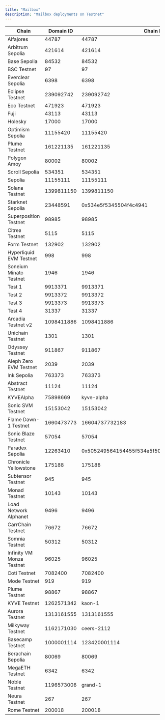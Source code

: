```yaml
---
title: "Mailbox"
description: "Mailbox deployments on Testnet"
---
```


| Chain | Domain ID | Chain ID | Address | Explorer |
|-------|-----------|----------|---------|----------|
| Alfajores | 44787 | 44787 | `0xEf9F292fcEBC3848bF4bB92a96a04F9ECBb78E59` | [explorer.celo.org](https://explorer.celo.org/alfajores/address/0xEf9F292fcEBC3848bF4bB92a96a04F9ECBb78E59) |
| Arbitrum Sepolia | 421614 | 421614 | `0x598facE78a4302f11E3de0bee1894Da0b2Cb71F8` | [sepolia.arbiscan.io](https://sepolia.arbiscan.io/address/0x598facE78a4302f11E3de0bee1894Da0b2Cb71F8) |
| Base Sepolia | 84532 | 84532 | `0x6966b0E55883d49BFB24539356a2f8A673E02039` | [sepolia.basescan.org](https://sepolia.basescan.org/address/0x6966b0E55883d49BFB24539356a2f8A673E02039) |
| BSC Testnet | 97 | 97 | `0xF9F6F5646F478d5ab4e20B0F910C92F1CCC9Cc6D` | [testnet.bscscan.com](https://testnet.bscscan.com/address/0xF9F6F5646F478d5ab4e20B0F910C92F1CCC9Cc6D) |
| Everclear Sepolia | 6398 | 6398 | `0x6966b0E55883d49BFB24539356a2f8A673E02039` | [scan.testnet.everclear.org](https://scan.testnet.everclear.org//address/0x6966b0E55883d49BFB24539356a2f8A673E02039) |
| Eclipse Testnet | 239092742 | 239092742 | `75HBBLae3ddeneJVrZeyrDfv6vb7SMC3aCpBucSXS5aR` | N/A |
| Eco Testnet | 471923 | 471923 | `0x6966b0E55883d49BFB24539356a2f8A673E02039` | [eco-testnet.explorer.caldera.xyz](https://eco-testnet.explorer.caldera.xyz//address/0x6966b0E55883d49BFB24539356a2f8A673E02039) |
| Fuji | 43113 | 43113 | `0x5b6CFf85442B851A8e6eaBd2A4E4507B5135B3B0` | [testnet.snowtrace.io](https://testnet.snowtrace.io/address/0x5b6CFf85442B851A8e6eaBd2A4E4507B5135B3B0) |
| Holesky | 17000 | 17000 | `0x46f7C5D896bbeC89bE1B19e4485e59b4Be49e9Cc` | [holesky.etherscan.io](https://holesky.etherscan.io/address/0x46f7C5D896bbeC89bE1B19e4485e59b4Be49e9Cc) |
| Optimism Sepolia | 11155420 | 11155420 | `0x6966b0E55883d49BFB24539356a2f8A673E02039` | [sepolia-optimistic.etherscan.io](https://sepolia-optimistic.etherscan.io/address/0x6966b0E55883d49BFB24539356a2f8A673E02039) |
| Plume Testnet | 161221135 | 161221135 | `0x33dB966328Ea213b0f76eF96CA368AB37779F065` | [plume-testnet.explorer.caldera.xyz](https://plume-testnet.explorer.caldera.xyz/address/0x33dB966328Ea213b0f76eF96CA368AB37779F065) |
| Polygon Amoy | 80002 | 80002 | `0x54148470292C24345fb828B003461a9444414517` | [amoy.polygonscan.com](https://amoy.polygonscan.com/address/0x54148470292C24345fb828B003461a9444414517) |
| Scroll Sepolia | 534351 | 534351 | `0x3C5154a193D6e2955650f9305c8d80c18C814A68` | [sepolia.scrollscan.dev](https://sepolia.scrollscan.dev//address/0x3C5154a193D6e2955650f9305c8d80c18C814A68) |
| Sepolia | 11155111 | 11155111 | `0xfFAEF09B3cd11D9b20d1a19bECca54EEC2884766` | [sepolia.etherscan.io](https://sepolia.etherscan.io/address/0xfFAEF09B3cd11D9b20d1a19bECca54EEC2884766) |
| Solana Testnet | 1399811150 | 1399811150 | `75HBBLae3ddeneJVrZeyrDfv6vb7SMC3aCpBucSXS5aR` | [explorer.solana.com](https://explorer.solana.com?cluster=testnet/address/75HBBLae3ddeneJVrZeyrDfv6vb7SMC3aCpBucSXS5aR) |
| Starknet Sepolia | 23448591 | 0x534e5f5345504f4c4941 | `0x03c725cd6a4463e4a9258d29304bcca5e4f1bbccab078ffd69784f5193a6d792` | [sepolia.voyager.online](https://sepolia.voyager.online/address/0x03c725cd6a4463e4a9258d29304bcca5e4f1bbccab078ffd69784f5193a6d792) |
| Superposition Testnet | 98985 | 98985 | `0x6966b0E55883d49BFB24539356a2f8A673E02039` | [testnet-explorer.superposition.so](https://testnet-explorer.superposition.so/address/0x6966b0E55883d49BFB24539356a2f8A673E02039) |
| Citrea Testnet | 5115 | 5115 | `0xB08d78F439e55D02C398519eef61606A5926245F` | [explorer.testnet.citrea.xyz](https://explorer.testnet.citrea.xyz/address/0xB08d78F439e55D02C398519eef61606A5926245F) |
| Form Testnet | 132902 | 132902 | `0xDDcFEcF17586D08A5740B7D91735fcCE3dfe3eeD` | [sepolia-explorer.form.network](https://sepolia-explorer.form.network/address/0xDDcFEcF17586D08A5740B7D91735fcCE3dfe3eeD) |
| Hyperliquid EVM Testnet | 998 | 998 | `0x589C201a07c26b4725A4A829d772f24423da480B` | [explorer.hyperlend.finance](https://explorer.hyperlend.finance/address/0x589C201a07c26b4725A4A829d772f24423da480B) |
| Soneium Minato Testnet | 1946 | 1946 | `0xDDcFEcF17586D08A5740B7D91735fcCE3dfe3eeD` | [explorer-testnet.soneium.org](https://explorer-testnet.soneium.org/address/0xDDcFEcF17586D08A5740B7D91735fcCE3dfe3eeD) |
| Test 1 | 9913371 | 9913371 | `0xE6E340D132b5f46d1e472DebcD681B2aBc16e57E` | [etherscan.io](https://etherscan.io/address/0xE6E340D132b5f46d1e472DebcD681B2aBc16e57E) |
| Test 2 | 9913372 | 9913372 | `0x7bc06c482DEAd17c0e297aFbC32f6e63d3846650` | [etherscan.io](https://etherscan.io/address/0x7bc06c482DEAd17c0e297aFbC32f6e63d3846650) |
| Test 3 | 9913373 | 9913373 | `0x2B0d36FACD61B71CC05ab8F3D2355ec3631C0dd5` | [etherscan.io](https://etherscan.io/address/0x2B0d36FACD61B71CC05ab8F3D2355ec3631C0dd5) |
| Test 4 | 31337 | 31337 | `0x07882Ae1ecB7429a84f1D53048d35c4bB2056877` | [etherscan.io](https://etherscan.io/address/0x07882Ae1ecB7429a84f1D53048d35c4bB2056877) |
| Arcadia Testnet v2 | 1098411886 | 1098411886 | `0x33dB966328Ea213b0f76eF96CA368AB37779F065` | [explorer.khalani.network](https://explorer.khalani.network/address/0x33dB966328Ea213b0f76eF96CA368AB37779F065) |
| Unichain Testnet | 1301 | 1301 | `0xDDcFEcF17586D08A5740B7D91735fcCE3dfe3eeD` | [unichain-sepolia.blockscout.com](https://unichain-sepolia.blockscout.com/address/0xDDcFEcF17586D08A5740B7D91735fcCE3dfe3eeD) |
| Odyssey Testnet | 911867 | 911867 | `0xDDcFEcF17586D08A5740B7D91735fcCE3dfe3eeD` | [odyssey-explorer.ithaca.xyz](https://odyssey-explorer.ithaca.xyz/address/0xDDcFEcF17586D08A5740B7D91735fcCE3dfe3eeD) |
| Aleph Zero EVM Testnet | 2039 | 2039 | `0xDDcFEcF17586D08A5740B7D91735fcCE3dfe3eeD` | [evm-explorer-testnet.alephzero.org](https://evm-explorer-testnet.alephzero.org/address/0xDDcFEcF17586D08A5740B7D91735fcCE3dfe3eeD) |
| Ink Sepolia | 763373 | 763373 | `0xDDcFEcF17586D08A5740B7D91735fcCE3dfe3eeD` | [explorer-sepolia.inkonchain.com](https://explorer-sepolia.inkonchain.com/address/0xDDcFEcF17586D08A5740B7D91735fcCE3dfe3eeD) |
| Abstract Testnet | 11124 | 11124 | `0x28f448885bEaaF662f8A9A6c9aF20fAd17A5a1DC` | [explorer.testnet.abs.xyz](https://explorer.testnet.abs.xyz/address/0x28f448885bEaaF662f8A9A6c9aF20fAd17A5a1DC) |
| KYVEAlpha | 75898669 | kyve-alpha | `0xe81bf6f262305f49f318d68f33b04866f092ffdb2ecf9c98469b4a8b829f65e4` | N/A |
| Sonic SVM Testnet | 15153042 | 15153042 | `6BaTtWPMpWdA6tHqdT2VbogC4XZ9QV5cNCYpBrx6WP7B` | [explorer.sonic.game](https://explorer.sonic.game/?cluster=testnet.v1/address/6BaTtWPMpWdA6tHqdT2VbogC4XZ9QV5cNCYpBrx6WP7B) |
| Flame Dawn-1 Testnet | 1660473773 | 16604737732183 | `0x589C201a07c26b4725A4A829d772f24423da480B` | [explorer.flame.dawn-1.astria.org](https://explorer.flame.dawn-1.astria.org/address/0x589C201a07c26b4725A4A829d772f24423da480B) |
| Sonic Blaze Testnet | 57054 | 57054 | `0x589C201a07c26b4725A4A829d772f24423da480B` | [testnet.sonicscan.org](https://testnet.sonicscan.org/address/0x589C201a07c26b4725A4A829d772f24423da480B) |
| Paradex Sepolia | 12263410 | 0x505249564154455f534e5f504f54435f5345504f4c4941 | `0x03dfd685b4e799f1a6a947285a4be355acbfc1715b1c7c11d249b8abd1a691d1` | [voyager.testnet.paradex.trade](https://voyager.testnet.paradex.trade/address/0x03dfd685b4e799f1a6a947285a4be355acbfc1715b1c7c11d249b8abd1a691d1) |
| Chronicle Yellowstone | 175188 | 175188 | `0x589C201a07c26b4725A4A829d772f24423da480B` | [yellowstone-explorer.litprotocol.com](https://yellowstone-explorer.litprotocol.com/address/0x589C201a07c26b4725A4A829d772f24423da480B) |
| Subtensor Testnet | 945 | 945 | `0x589C201a07c26b4725A4A829d772f24423da480B` | N/A |
| Monad Testnet | 10143 | 10143 | `0x589C201a07c26b4725A4A829d772f24423da480B` | [explorer.monad-testnet.category.xyz](https://explorer.monad-testnet.category.xyz/address/0x589C201a07c26b4725A4A829d772f24423da480B) |
| Load Network Alphanet | 9496 | 9496 | `0x589C201a07c26b4725A4A829d772f24423da480B` | [explorer.load.network](https://explorer.load.network/address/0x589C201a07c26b4725A4A829d772f24423da480B) |
| CarrChain Testnet | 76672 | 76672 | `0x589C201a07c26b4725A4A829d772f24423da480B` | [testnet.carrscan.io](https://testnet.carrscan.io/address/0x589C201a07c26b4725A4A829d772f24423da480B) |
| Somnia Testnet | 50312 | 50312 | `0x7d498740A4572f2B5c6b0A1Ba9d1d9DbE207e89E` | [shannon-explorer.somnia.network](https://shannon-explorer.somnia.network/address/0x7d498740A4572f2B5c6b0A1Ba9d1d9DbE207e89E) |
| Infinity VM Monza Testnet | 96025 | 96025 | `0xDDcFEcF17586D08A5740B7D91735fcCE3dfe3eeD` | N/A |
| Coti Testnet | 7082400 | 7082400 | `0x7FE7EA170cf08A25C2ff315814D96D93C311E692` | [testnet.cotiscan.io](https://testnet.cotiscan.io/address/0x7FE7EA170cf08A25C2ff315814D96D93C311E692) |
| Mode Testnet | 919 | 919 | `0x589C201a07c26b4725A4A829d772f24423da480B` | [testnet.modescan.io](https://testnet.modescan.io/address/0x589C201a07c26b4725A4A829d772f24423da480B) |
| Plume Testnet | 98867 | 98867 | `0xDDcFEcF17586D08A5740B7D91735fcCE3dfe3eeD` | [testnet-explorer.plume.org](https://testnet-explorer.plume.org/address/0xDDcFEcF17586D08A5740B7D91735fcCE3dfe3eeD) |
| KYVE Testnet | 1262571342 | kaon-1 | `0x68797065726c616e650000000000000000000000000000000000000000000000` | [explorer.kyve.network](https://explorer.kyve.network/kaon/address/0x68797065726c616e650000000000000000000000000000000000000000000000) |
| Aurora Testnet | 1313161555 | 1313161555 | `0x04438ef7622f5412f82915F59caD4f704C61eA48` | [explorer.testnet.aurora.dev](https://explorer.testnet.aurora.dev/address/0x04438ef7622f5412f82915F59caD4f704C61eA48) |
| Milkyway Testnet | 1162171030 | ceers-2112 | `0x68797065726c616e650000000000000000000000000000000000000000000000` | N/A |
| Basecamp Testnet | 1000001114 | 123420001114 | `0x589C201a07c26b4725A4A829d772f24423da480B` | [basecamp.cloud.blockscout.com](https://basecamp.cloud.blockscout.com/address/0x589C201a07c26b4725A4A829d772f24423da480B) |
| Berachain Bepolia | 80069 | 80069 | `0x589C201a07c26b4725A4A829d772f24423da480B` | [bepolia.beratrail.io](https://bepolia.beratrail.io/address/0x589C201a07c26b4725A4A829d772f24423da480B) |
| MegaETH Testnet | 6342 | 6342 | `0xF78deCe5Cf97e1bd61C202A5ba1af33b87454878` | [www.megaexplorer.xyz](https://www.megaexplorer.xyz/address/0xF78deCe5Cf97e1bd61C202A5ba1af33b87454878) |
| Noble Testnet | 1196573006 | grand-1 | `0x68797065726c616e650000000000000000000000000000000000000000000000` | [www.mintscan.io](https://www.mintscan.io/noble-testnet/address/0x68797065726c616e650000000000000000000000000000000000000000000000) |
| Neura Testnet | 267 | 267 | `0x589C201a07c26b4725A4A829d772f24423da480B` | [testnet-blockscout.infra.neuraprotocol.io](https://testnet-blockscout.infra.neuraprotocol.io/address/0x589C201a07c26b4725A4A829d772f24423da480B) |
| Rome Testnet | 200018 | 200018 | `0x0b9A4A46f50f91f353B8Aa0F3Ca80E35E253bDd8` | [node1.testnet.romeprotocol.xyz](https://node1.testnet.romeprotocol.xyz:1000/address/0x0b9A4A46f50f91f353B8Aa0F3Ca80E35E253bDd8) |
